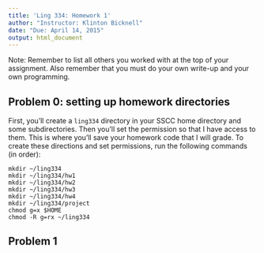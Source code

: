 ```yaml
---
title: 'Ling 334: Homework 1'
author: "Instructor: Klinton Bicknell"
date: "Due: April 14, 2015"
output: html_document
---
```


Note: Remember to list all others you worked with at the top of your assignment. Also remember that you must do your own write-up and your own programming.

## Problem 0: setting up homework directories
First, you'll create a `ling334` directory in your SSCC home directory and some subdirectories. Then you'll set the permission so that I have access to them. This is where you'll save your homework code that I will grade. To create these directions and set permissions, run the following commands (in order):

    mkdir ~/ling334
    mkdir ~/ling334/hw1
    mkdir ~/ling334/hw2
    mkdir ~/ling334/hw3
    mkdir ~/ling334/hw4
    mkdir ~/ling334/project
    chmod g=x $HOME
    chmod -R g=rx ~/ling334

## Problem 1